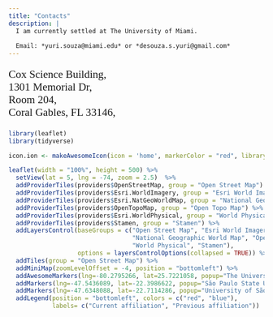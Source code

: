```yaml
---
title: "Contacts"
description: |
  I am currently settled at The University of Miami.
  
  Email: *yuri.souza@miami.edu* or *desouza.s.yuri@gmail.com*
---
```


<p style="font-family: garamond, serif; font-size:16pt">
Cox Science Building,  
1301 Memorial Dr,  
Room 204,  
Coral Gables, FL 33146, 
</p>


```r

library(leaflet)
library(tidyverse)

icon.ion <- makeAwesomeIcon(icon = 'home', markerColor = "red", library='ion')

leaflet(width = "100%", height = 500) %>% 
  setView(lat = 5, lng = -74, zoom = 2.5)  %>% 
  addProviderTiles(providers$OpenStreetMap, group = "Open Street Map") %>%
  addProviderTiles(providers$Esri.WorldImagery, group = "Esri World Imagery") %>%
  addProviderTiles(providers$Esri.NatGeoWorldMap, group = "National Geographic World Map") %>%
  addProviderTiles(providers$OpenTopoMap, group = "Open Topo Map") %>%
  addProviderTiles(providers$Esri.WorldPhysical, group = "World Physical") %>%
  addProviderTiles(providers$Stamen, group = "Stamen") %>%
  addLayersControl(baseGroups = c("Open Street Map", "Esri World Imagery", 
                                  "National Geographic World Map", "Open Topo Map", 
                                  "World Physical", "Stamen"), 
                   options = layersControlOptions(collapsed = TRUE)) %>% 
  addTiles(group = "Open Street Map") %>% 
  addMiniMap(zoomLevelOffset = -4, position = "bottomleft") %>%
  addAwesomeMarkers(lng=-80.2795266, lat=25.7221058, popup="The University of Miami", icon = icon.ion) %>% 
  addMarkers(lng=-47.5436089, lat=-22.3986622, popup="São Paulo State University") %>% 
  addMarkers(lng=-47.6348088, lat=-22.7114286, popup="University of São Paulo - Esalq") %>% 
  addLegend(position = "bottomleft", colors = c("red", "blue"),
            labels= c("Current affiliation", "Previous affiliation"))


```
